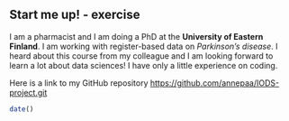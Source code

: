 
## Start me up! - exercise

I am a pharmacist and I am doing a PhD at the **University of Eastern Finland**. I am working with register-based data on *Parkinson's disease*. I heard about this course from my colleague and I am looking forward to learn a lot about data sciences! I have only a little experience on coding. 

Here is a link to my GitHub repository <https://github.com/annepaa/IODS-project.git>


```r
date()

```

